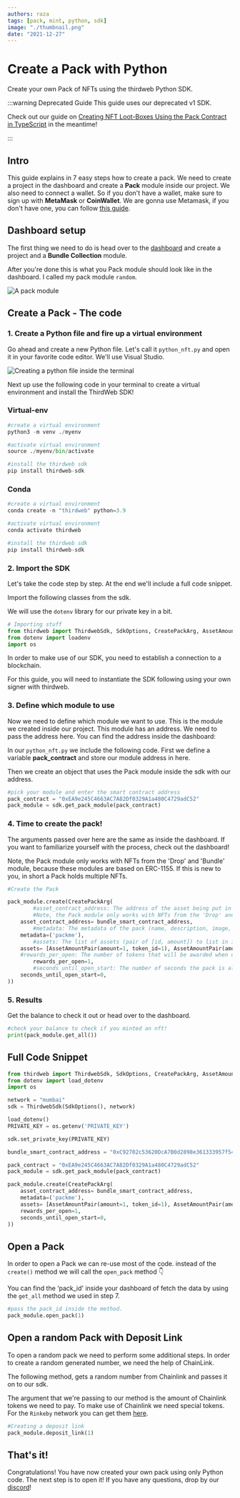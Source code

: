 ```yaml
---
authors: raza
tags: [pack, mint, python, sdk]
image: "./thumbnail.png"
date: "2021-12-27"
---
```


# Create a Pack with Python

Create your own Pack of NFTs using the thirdweb Python SDK.

<!-- truncate -->

:::warning Deprecated Guide
This guide uses our deprecated v1 SDK.

Check out our guide on [Creating NFT Loot-Boxes Using the Pack Contract in TypeScript](/guides/create-an-nft-lootbox) in the meantime!

:::

## Intro

This guide explains in 7 easy steps how to create a pack. We need to create a project in the dashboard and create a **Pack** module inside our project. We also need to connect a wallet. So if you don't have a wallet, make sure to sign up with **MetaMask** or **CoinWallet**. We are gonna use Metamask, if you don't have one, you can follow [this guide](/guides/create-a-metamask-wallet).

## Dashboard setup

The first thing we need to do is head over to the [dashboard](https://v1.thirdweb.com/dashboard) and create a project and a **Bundle Collection** module.

After you're done this is what you Pack module should look like in the dashboard. I called my pack module `random`.

![A pack module](./module.png)

## Create a Pack - The code

### 1. Create a Python file and fire up a virtual environment

Go ahead and create a new Python file. Let's call it `python_nft.py` and open it in your favorite code editor. We'll use Visual Studio.

![Creating a python file inside the terminal](./terminal.png)

Next up use the following code in your terminal to create a virtual environment and install the ThirdWeb SDK!

### Virtual-env

```python
#create a virtual environment
python3 -m venv ./myenv

#activate virtual environment
source ./myenv/bin/activate

#install the thirdweb sdk
pip install thirdweb-sdk
```

### Conda

```python
#create a virtual environment
conda create -n "thirdweb" python=3.9

#activate virtual environment
conda activate thirdweb

#install the thirdweb sdk
pip install thirdweb-sdk
```

### 2. Import the SDK

Let's take the code step by step. At the end we'll include a full code snippet.

Import the following classes from the sdk.

We will use the `dotenv` library for our private key in a bit.

```python
# Importing stuff
from thirdweb import ThirdwebSdk, SdkOptions, CreatePackArg, AssetAmountPair
from dotenv import loadenv
import os
```

In order to make use of our SDK, you need to establish a connection to a blockchain.

For this guide, you will need to instantiate the SDK following using your own signer with thirdweb.

### 3. Define which module to use

Now we need to define which module we want to use. This is the module we created inside our project. This module has an address. We need to pass the address here. You can find the address inside the dashboard:

In our `python_nft.py` we include the following code. First we define a variable **pack_contract** and store our module address in here.

Then we create an object that uses the Pack module inside the sdk with our address.

```python
#pick your module and enter the smart contract address
pack_contract = "0xEA9e245C4663AC7A82Df0329A1a480C4729adC52"
pack_module = sdk.get_pack_module(pack_contract)
```

### 4. Time to create the pack!

The arguments passed over here are the same as inside the dashboard. If you want to familiarize yourself with the process, check out the dashboard!

Note, the Pack module only works with NFTs from the 'Drop' and 'Bundle' module, because these modules are based on ERC-1155. If this is new to you, in short a Pack holds multiple NFTs.

```python
#Create the Pack

pack_module.create(CreatePackArg(
		#asset_contract_address: The address of the asset being put in the pack
		#Note, the Pack module only works with NFTs from the 'Drop' and 'Bundle' module
    asset_contract_address= bundle_smart_contract_address,
		#metadata: The metadata of the pack (name, description, image, etc)
    metadata=('packme'),
		#assets: The list of assets (pair of [id, amount]) to list in in the pack
    assets= [AssetAmountPair(amount=1, token_id=1), AssetAmountPair(amount=1, token_id=0)],
    #rewards_per_open: The number of tokens that will be awarded when opening the pack
		rewards_per_open=1,
		#seconds_until_open_start: The number of seconds the pack is allowed to be opened
    seconds_until_open_start=0,
))
```

### 5. Results

Get the balance to check it out or head over to the dashboard.

```python
#check your balance to check if you minted an nft!
print(pack_module.get_all())
```

## Full Code Snippet

```python
from thirdweb import ThirdwebSdk, SdkOptions, CreatePackArg, AssetAmountPair
from dotenv import load_dotenv
import os

network = "mumbai"
sdk = ThirdwebSdk(SdkOptions(), network)

load_dotenv()
PRIVATE_KEY = os.getenv('PRIVATE_KEY')

sdk.set_private_key(PRIVATE_KEY)

bundle_smart_contract_address = "0xC92702c53620DcA7B0d2898e361333957f547525"

pack_contract = "0xEA9e245C4663AC7A82Df0329A1a480C4729adC52"
pack_module = sdk.get_pack_module(pack_contract)

pack_module.create(CreatePackArg(
    asset_contract_address= bundle_smart_contract_address,
    metadata=('packme'),
    assets= [AssetAmountPair(amount=1, token_id=1), AssetAmountPair(amount=1, token_id=0)],
    rewards_per_open=1,
    seconds_until_open_start=0,
))
```

## Open a Pack

In order to open a Pack we can re-use most of the code. instead of the `create()` method we will call the `open_pack` method 👇

You can find the ‘pack_id' inside your dashboard of fetch the data by using the `get_all` method we used in step 7.

```python
#pass the pack_id inside the method.
pack_module.open_pack(1)
```

## Open a random Pack with Deposit Link

To open a random pack we need to perform some additional steps. In order to create a random generated number, we need the help of ChainLink.

The following method, gets a random number from Chainlink and passes it on to our sdk.

The argument that we're passing to our method is the amount of Chainlink tokens we need to pay. To make use of Chainlink we need special tokens. For the `Rinkeby` network you can get them [here](https://faucets.chain.link/rinkeby).

```python
#Creating a deposit link
pack_module.deposit_link(1)
```

## That's it!

Congratulations! You have now created your own pack using only Python code. The next step is to open it!
If you have any questions, drop by our [discord](https://discord.com/invite/thirdweb)!
